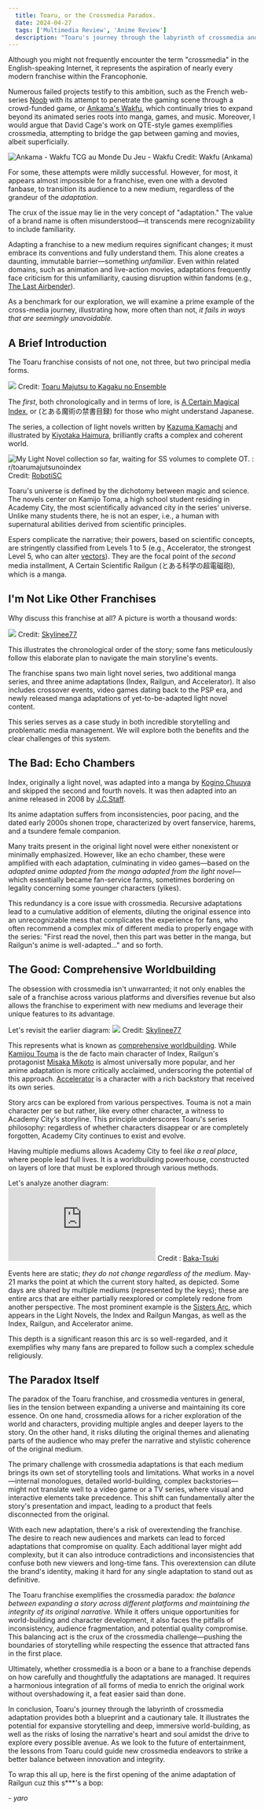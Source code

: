 ```yaml
---
  title: Toaru, or the Crossmedia Paradox.
  date: 2024-04-27
  tags: ['Multimedia Review', 'Anime Review']
  description: "Toaru's journey through the labyrinth of crossmedia and what it means for the future of storytelling."
---
```

  


Although you might not frequently encounter the term "crossmedia" in the English-speaking Internet, it represents the aspiration of nearly every modern franchise within the Francophonie.

Numerous failed projects testify to this ambition, such as the French web-series [Noob](https://fr.wikipedia.org/wiki/Noob_%28web-s%C3%A9rie%29) with its attempt to penetrate the gaming scene through a crowd-funded game, or [Ankama's Wakfu](https://en.wikipedia.org/wiki/Wakfu), which continually tries to expand beyond its animated series roots into manga, games, and music. Moreover, I would argue that David Cage's work on QTE-style games exemplifies crossmedia, attempting to bridge the gap between gaming and movies, albeit superficially.

![Ankama - Wakfu TCG au Monde Du Jeu - Wakfu](https://jolstatic.fr/www/captures/92/5/69675.png)
Credit: Wakfu (Ankama)

For some, these attempts were mildly successful. However, for most, it appears almost impossible for a franchise, even one with a devoted fanbase, to transition its audience to a new medium, regardless of the grandeur of the *adaptation*.

The crux of the issue may lie in the very concept of "adaptation." The value of a brand name is often misunderstood—it transcends mere recognizability to include familiarity.

Adapting a franchise to a new medium requires significant changes; it must embrace its conventions and fully understand them. This alone creates a daunting, immutable barrier—something *unfamiliar*. Even within related domains, such as animation and live-action movies, adaptations frequently face criticism for this unfamiliarity, causing disruption within fandoms (e.g., [The Last Airbender](https://en.wikipedia.org/wiki/The_Last_Airbender_%28film%29)).


As a benchmark for our exploration, we will examine a prime example of the cross-media journey, illustrating how, more often than not, _it fails in ways that are seemingly unavoidable._

## A Brief Introduction

The Toaru franchise consists of not one, not three, but two principal media forms.

![](https://i.ibb.co/k8nb3KL/306933335-399495939049163-8008463402308418097-n.jpg)
Credit: [Toaru Majutsu to Kagaku no Ensemble](https://toarumajutsunoindex.fandom.com/wiki/Toaru_Majutsu_to_Kagaku_no_Ensemble)

The *first*, both chronologically and in terms of lore, is [A Certain Magical Index](https://en.wikipedia.org/wiki/A_Certain_Magical_Index), or (とある魔術の禁書目録) for those who might understand Japanese.

The series, a collection of light novels written by [Kazuma Kamachi](https://en.wikipedia.org/wiki/Kazuma_Kamachi "Kazuma Kamachi") and illustrated by [Kiyotaka Haimura](https://en.wikipedia.org/wiki/Kiyotaka_Haimura "Kiyotaka Haimura"), brilliantly crafts a complex and coherent world.

![My Light Novel collection so far, waiting for SS volumes to complete OT. :  r/toarumajutsunoindex](https://i.redd.it/7403etrhgfc51.jpg)
Credit: [RobotiSC](https://www.reddit.com/user/RobotiSC)

Toaru's universe is defined by the dichotomy between magic and science. The novels center on Kamijo Toma, a high school student residing in Academy City, the most scientifically advanced city in the series' universe. Unlike many students there, he is not an esper, i.e., a human with supernatural abilities derived from scientific principles.

Espers complicate the narrative; their powers, based on scientific concepts, are stringently classified from Levels 1 to 5 (e.g., Accelerator, the strongest Level 5, who can alter [vectors](https://en.wikipedia.org/wiki/Vector_%28mathematics_and_physics%29)). They are the focal point of the *second* media installment, A Certain Scientific Railgun (とある科学の超電磁砲), which is a manga.

## I'm Not Like Other Franchises

Why discuss this franchise at all? A picture is worth a thousand words:

![](https://i.imgur.com/Ve0Gyu0.jpg)
Credit: [Skylinee77](https://www.reddit.com/user/Skylinee77/)

This illustrates the chronological order of the story; some fans meticulously follow this elaborate plan to navigate the main storyline's events.

The franchise spans two main light novel series, two additional manga series, and three anime adaptations (Index, Railgun, and Accelerator). It also includes crossover events, video games dating back to the PSP era, and newly released manga adaptations of yet-to-be-adapted light novel content.

This series serves as a case study in both incredible storytelling and problematic media management. We will explore both the benefits and the clear challenges of this system.

## The Bad: Echo Chambers

Index, originally a light novel, was adapted into a manga by [Kogino Chuuya](https://toarumajutsunoindex.fandom.com/wiki/Kogino_Chuuya) and skipped the second and fourth novels. It was then adapted into an anime released in 2008 by [J.C.Staff](https://en.wikipedia.org/wiki/J.C.Staff).

Its anime adaptation suffers from inconsistencies, poor pacing, and the dated early 2000s shonen trope, characterized by overt fanservice, harems, and a tsundere female companion.

Many traits present in the original light novel were either nonexistent or minimally emphasized. However, like an echo chamber, these were amplified with each adaptation, culminating in video games—based on the _adapted anime adapted from the manga adapted from the light novel_—which essentially became fan-service farms, sometimes bordering on legality concerning some younger characters (yikes).

This redundancy is a core issue with crossmedia. Recursive adaptations lead to a cumulative addition of elements, diluting the original essence into an unrecognizable mess that complicates the experience for fans, who often recommend a complex mix of different media to properly engage with the series: "First read the novel, then this part was better in the manga, but Railgun's anime is well-adapted..." and so forth.

## The Good: Comprehensive Worldbuilding

The obsession with crossmedia isn't unwarranted; it not only enables the sale of a franchise across various platforms and diversifies revenue but also allows the franchise to experiment with new mediums and leverage their unique features to its advantage.

Let's revisit the earlier diagram:
![](https://i.imgur.com/Ve0Gyu0.jpg)
Credit: [Skylinee77](https://www.reddit.com/user/Skylinee77/)

This represents what is known as [comprehensive worldbuilding](https://en.wikipedia.org/wiki/Worldbuilding). While [Kamijou Touma](https://toarumajutsunoindex.fandom.com/wiki/Kamijou_Touma) is the de facto main character of Index, Railgun's protagonist [Misaka Mikoto](https://toarumajutsunoindex.fandom.com/wiki/Misaka_Mikoto) is almost universally more popular, and her anime adaptation is more critically acclaimed, underscoring the potential of this approach. [Accelerator](https://toarumajutsunoindex.fandom.com/wiki/Accelerator) is a character with a rich backstory that received its own series.

Story arcs can be explored from various perspectives. Touma is not a main character per se but rather, like every other character, a witness to Academy City's storyline. This principle underscores Toaru's series philosophy: regardless of whether characters disappear or are completely forgotten, Academy City continues to exist and evolve.

Having multiple mediums allows Academy City to feel *like a real place*, where people lead full lives. It is a worldbuilding powerhouse, constructed on layers of lore that must be explored through various methods.

Let's analyze another diagram:
![](https://www.baka-tsuki.org/project/thumb.php?f=A_Certain_Unified_Calendar.png&width=900)
Credit : [Baka-Tsuki](https://www.baka-tsuki.org/project/index.php?title=Index_Calendar)

Events here are static; *they do not change regardless of the medium*. May-21 marks the point at which the current story halted, as depicted. Some days are shared by multiple mediums (represented by the keys); these are entire arcs that are either partially reexplored or completely redone from another perspective. The most prominent example is the [Sisters Arc](https://toarumajutsunoindex.fandom.com/wiki/Sisters_Arc), which appears in the Light Novels, the Index and Railgun Mangas, as well as the Index, Railgun, and Accelerator anime.

This depth is a significant reason this arc is so well-regarded, and it exemplifies why many fans are prepared to follow such a complex schedule religiously.

## The Paradox Itself

The paradox of the Toaru franchise, and crossmedia ventures in general, lies in the tension between expanding a universe and maintaining its core essence. On one hand, crossmedia allows for a richer exploration of the world and characters, providing multiple angles and deeper layers to the story. On the other hand, it risks diluting the original themes and alienating parts of the audience who may prefer the narrative and stylistic coherence of the original medium.

The primary challenge with crossmedia adaptations is that each medium brings its own set of storytelling tools and limitations. What works in a novel—internal monologues, detailed world-building, complex backstories—might not translate well to a video game or a TV series, where visual and interactive elements take precedence. This shift can fundamentally alter the story's presentation and impact, leading to a product that feels disconnected from the original.

With each new adaptation, there's a risk of overextending the franchise. The desire to reach new audiences and markets can lead to forced adaptations that compromise on quality. Each additional layer might add complexity, but it can also introduce contradictions and inconsistencies that confuse both new viewers and long-time fans. This overextension can dilute the brand's identity, making it hard for any single adaptation to stand out as definitive.

The Toaru franchise exemplifies the crossmedia paradox: *the balance between expanding a story across different platforms and maintaining the integrity of its original narrative.* While it offers unique opportunities for world-building and character development, it also faces the pitfalls of inconsistency, audience fragmentation, and potential quality compromise. This balancing act is the crux of the crossmedia challenge—pushing the boundaries of storytelling while respecting the essence that attracted fans in the first place.

Ultimately, whether crossmedia is a boon or a bane to a franchise depends on how carefully and thoughtfully the adaptations are managed. It requires a harmonious integration of all forms of media to enrich the original work without overshadowing it, a feat easier said than done.

In conclusion, Toaru's journey through the labyrinth of crossmedia adaptation provides both a blueprint and a cautionary tale. It illustrates the potential for expansive storytelling and deep, immersive world-building, as well as the risks of losing the narrative's heart and soul amidst the drive to explore every possible avenue. As we look to the future of entertainment, the lessons from Toaru could guide new crossmedia endeavors to strike a better balance between innovation and integrity.

To wrap this all up, here is the first opening of the anime adaptation of Railgun cuz this s***'s a bop:

<YouTube id="https://www.youtube.com/watch?v=NOt2qxWtBv0" />

 *- yaro*